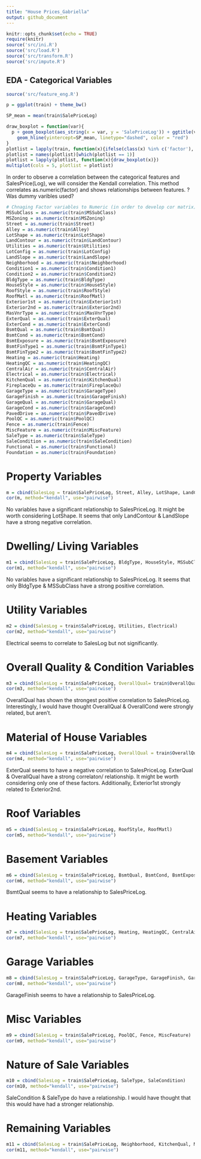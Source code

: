 ```yaml
---
title: "House Prices_Gabriella"
output: github_document
---
```


```r
knitr::opts_chunk$set(echo = TRUE)
require(knitr)
source('src/ini.R')
source('src/load.R')
source('src/transform.R')
source('src/impute.R')

```

## EDA - Categorical Variables

```r
source('src/feature_eng.R')

p = ggplot(train) + theme_bw()

SP_mean = mean(train$SalePriceLog)

draw_boxplot = function(var){
  p + geom_boxplot(aes_string(x = var, y = 'SalePriceLog')) + ggtitle(var) +
    geom_hline(yintercept=SP_mean, linetype="dashed", color = "red") 
}
plotlist = lapply(train, function(x){ifelse(class(x) %in% c('factor'), 1, NA)}) %>% unlist()
plotlist = names(plotlist)[which(plotlist == 1)]
plotlist = lapply(plotlist, function(x){draw_boxplot(x)})
multiplot(cols = 5, plotlist = plotlist)


```

In order to observe a correlation between the categorical features and SalesPrice(Log), we will consider the Kendall correlation. This method correlates as.numeric(factor) and shows relationships between features.
? Was dummy varibles used?

```r
# Chnaging Factor variables to Numeric (in order to develop cor matrix)
MSSubClass = as.numeric(train$MSSubClass)
MSZoning = as.numeric(train$MSZoning)
Street = as.numeric(train$Street)
Alley = as.numeric(train$Alley)
LotShape = as.numeric(train$LotShape)
LandContour = as.numeric(train$LandContour)
Utilities = as.numeric(train$Utilities)
LotConfig = as.numeric(train$LotConfig)
LandSlope = as.numeric(train$LandSlope)
Neighborhood = as.numeric(train$Neighborhood)
Condition1 = as.numeric(train$Condition1)
Condition2 = as.numeric(train$Condition2)
BldgType = as.numeric(train$BldgType)
HouseStyle = as.numeric(train$HouseStyle)
RoofStyle = as.numeric(train$RoofStyle)
RoofMatl = as.numeric(train$RoofMatl)
Exterior1st = as.numeric(train$Exterior1st)
Exterior2nd = as.numeric(train$Exterior2nd)
MasVnrType = as.numeric(train$MasVnrType)
ExterQual = as.numeric(train$ExterQual)
ExterCond = as.numeric(train$ExterCond)
BsmtQual = as.numeric(train$BsmtQual)
BsmtCond = as.numeric(train$BsmtCond)
BsmtExposure = as.numeric(train$BsmtExposure)
BsmtFinType1 = as.numeric(train$BsmtFinType1)
BsmtFinType2 = as.numeric(train$BsmtFinType2)
Heating = as.numeric(train$Heating)
HeatingQC = as.numeric(train$HeatingQC)
CentralAir = as.numeric(train$CentralAir)
Electrical = as.numeric(train$Electrical)
KitchenQual = as.numeric(train$KitchenQual)
FireplaceQu = as.numeric(train$FireplaceQu)
GarageType = as.numeric(train$GarageType)
GarageFinish = as.numeric(train$GarageFinish)
GarageQual = as.numeric(train$GarageQual)
GarageCond = as.numeric(train$GarageCond)
PavedDrive = as.numeric(train$PavedDrive)
PoolQC = as.numeric(train$PoolQC)
Fence = as.numeric(train$Fence)
MiscFeature = as.numeric(train$MiscFeature)
SaleType = as.numeric(train$SaleType)
SaleCondition = as.numeric(train$SaleCondition)
Functional = as.numeric(train$Functional)
Foundation = as.numeric(train$Foundation)
```

# Property Variables
```r
m = cbind(SalesLog = train$SalePriceLog, Street, Alley, LotShape, LandContour, LandSlope, LotConfig)
cor(m, method="kendall", use="pairwise") 

```
No variables have a significant relationship to SalesPriceLog. It might be worth considering LotShape.
It seems that only LandContour & LandSlope have a strong negative correlation. 

# Dwelling/ Living Variables
```r
m1 = cbind(SalesLog = train$SalePriceLog, BldgType, HouseStyle, MSSubClass)
cor(m1, method="kendall", use="pairwise") 

```
No variables have a significant relationship to SalesPriceLog.
It seems that only BldgType & MSSubClass have a strong positive correlation. 

# Utility Variables
```r
m2 = cbind(SalesLog = train$SalePriceLog, Utilities, Electrical)
cor(m2, method="kendall", use="pairwise") 

```
Electrical seems to correlate to SalesLog but not significantly. 

# Overall Quality & Condition Variables
```r
m3 = cbind(SalesLog = train$SalePriceLog, OverallQual= train$OverallQual, OverallCond = train$OverallCond, Functional)
cor(m3, method="kendall", use="pairwise") 

```
OverallQual has shown the strongest positive correlation to SalesPriceLog. 
Interestingly, I would have thought OverallQual & OverallCond were strongly related, but aren't. 

# Material of House Variables
```r
m4 = cbind(SalesLog = train$SalePriceLog, OverallQual = train$OverallQual, RoofMatl, Exterior1st, Exterior2nd, MasVnrType, ExterQual, ExterCond, Foundation)
cor(m4, method="kendall", use="pairwise") 

```
ExterQual seems to have a negative correlation to SalesPriceLog. 
ExterQual & OverallQual have a strong correlaton/ relationship. It might be worth considering only one of these factors. 
Additionally, Exterior1st strongly related to Exterior2nd.

# Roof Variables
```r
m5 = cbind(SalesLog = train$SalePriceLog, RoofStyle, RoofMatl)
cor(m5, method="kendall", use="pairwise") 

```

# Basement Variables
```r
m6 = cbind(SalesLog = train$SalePriceLog, BsmtQual, BsmtCond, BsmtExposure, BsmtFinType1, BsmtFinType2)
cor(m6, method="kendall", use="pairwise") 

```
BsmtQual seems to have a relationship to SalesPriceLog. 

# Heating Variables
```r
m7 = cbind(SalesLog = train$SalePriceLog, Heating, HeatingQC, CentralAir, FireplaceQu, Neighborhood)
cor(m7, method="kendall", use="pairwise") 

```


# Garage Variables
```r
m8 = cbind(SalesLog = train$SalePriceLog, GarageType, GarageFinish, GarageQual, GarageCond, PavedDrive)
cor(m8, method="kendall", use="pairwise") 

```
GarageFinish seems to have a relationship to SalesPriceLog.

# Misc Variables
```r
m9 = cbind(SalesLog = train$SalePriceLog, PoolQC, Fence, MiscFeature)
cor(m9, method="kendall", use="pairwise") 

```

# Nature of Sale Variables
```r
m10 = cbind(SalesLog = train$SalePriceLog, SaleType, SaleCondition)
cor(m10, method="kendall", use="pairwise") 

```
SaleCondition & SaleType do have a relationship.
I would have thought that this would have had a stronger relationship. 

# Remaining Variables
```r
m11 = cbind(SalesLog = train$SalePriceLog, Neighborhood, KitchenQual, MSZoning, Condition1, Condition2)
cor(m11, method="kendall", use="pairwise") 

```
